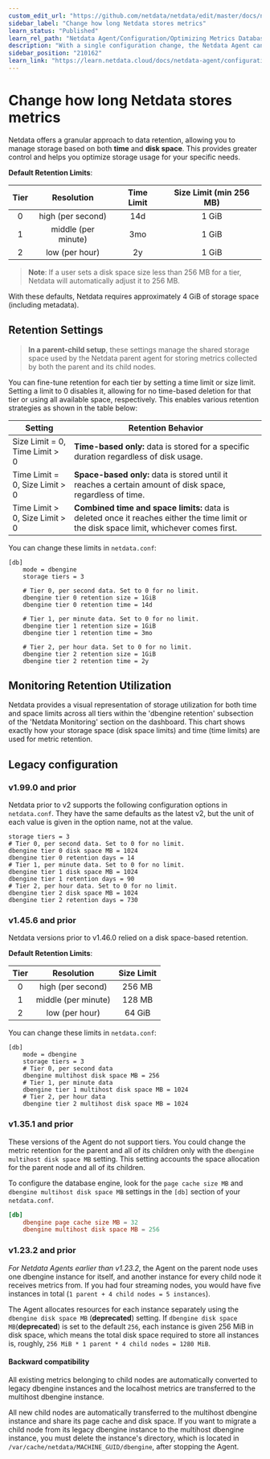 ```yaml
---
custom_edit_url: "https://github.com/netdata/netdata/edit/master/docs/netdata-agent/configuration/optimizing-metrics-database/change-metrics-storage.md"
sidebar_label: "Change how long Netdata stores metrics"
learn_status: "Published"
learn_rel_path: "Netdata Agent/Configuration/Optimizing Metrics Database"
description: "With a single configuration change, the Netdata Agent can store days, weeks, or months of metrics at its famous per-second granularity."
sidebar_position: "210162"
learn_link: "https://learn.netdata.cloud/docs/netdata-agent/configuration/optimizing-metrics-database/change-how-long-netdata-stores-metrics"
---
```


# Change how long Netdata stores metrics

Netdata offers a granular approach to data retention, allowing you to manage storage based on both **time** and **disk
space**. This provides greater control and helps you optimize storage usage for your specific needs.

**Default Retention Limits**:

| Tier |     Resolution      | Time Limit | Size Limit (min 256 MB) |
|:----:|:-------------------:|:----------:|:-----------------------:|
|  0   |  high (per second)  |    14d     |          1 GiB          |
|  1   | middle (per minute) |    3mo     |          1 GiB          |
|  2   |   low (per hour)    |     2y     |          1 GiB          |

> **Note**: If a user sets a disk space size less than 256 MB for a tier, Netdata will automatically adjust it to 256 MB.

With these defaults, Netdata requires approximately 4 GiB of storage space (including metadata).

## Retention Settings

> **In a parent-child setup**, these settings manage the shared storage space used by the Netdata parent agent for
> storing metrics collected by both the parent and its child nodes.

You can fine-tune retention for each tier by setting a time limit or size limit. Setting a limit to 0 disables it,
allowing for no time-based deletion for that tier or using all available space, respectively. This enables various
retention strategies as shown in the table below:

| Setting                        | Retention Behavior                                                                                                                        |
|--------------------------------|-------------------------------------------------------------------------------------------------------------------------------------------|
| Size Limit = 0, Time Limit > 0 | **Time-based only:** data is stored for a specific duration regardless of disk usage.                                                     |
| Time Limit = 0, Size Limit > 0 | **Space-based only:** data is stored until it reaches a certain amount of disk space, regardless of time.                                 |
| Time Limit > 0, Size Limit > 0 | **Combined time and space limits:** data is deleted once it reaches either the time limit or the disk space limit, whichever comes first. |

You can change these limits in `netdata.conf`:

```
[db]
    mode = dbengine	
    storage tiers = 3

    # Tier 0, per second data. Set to 0 for no limit.
    dbengine tier 0 retention size = 1GiB
    dbengine tier 0 retention time = 14d

    # Tier 1, per minute data. Set to 0 for no limit.
    dbengine tier 1 retention size = 1GiB
    dbengine tier 1 retention time = 3mo

    # Tier 2, per hour data. Set to 0 for no limit.
    dbengine tier 2 retention size = 1GiB
    dbengine tier 2 retention time = 2y
```

## Monitoring Retention Utilization

Netdata provides a visual representation of storage utilization for both time and space limits across all tiers within
the 'dbengine retention' subsection of the 'Netdata Monitoring' section on the dashboard. This chart shows exactly how
your storage space (disk space limits) and time (time limits) are used for metric retention.

## Legacy configuration

### v1.99.0 and prior

Netdata prior to v2 supports the following configuration options in  `netdata.conf`.
They have the same defaults as the latest v2, but the unit of each value is given in the option name, not at the value.

```
storage tiers = 3
# Tier 0, per second data. Set to 0 for no limit.
dbengine tier 0 disk space MB = 1024
dbengine tier 0 retention days = 14
# Tier 1, per minute data. Set to 0 for no limit.
dbengine tier 1 disk space MB = 1024
dbengine tier 1 retention days = 90
# Tier 2, per hour data. Set to 0 for no limit.
dbengine tier 2 disk space MB = 1024
dbengine tier 2 retention days = 730
```

### v1.45.6 and prior

Netdata versions prior to v1.46.0 relied on a disk space-based retention.

**Default Retention Limits**:

| Tier |     Resolution      | Size Limit |
|:----:|:-------------------:|:----------:|
|  0   |  high (per second)  |   256 MB   |
|  1   | middle (per minute) |   128 MB   |
|  2   |   low (per hour)    |   64 GiB   |

You can change these limits in `netdata.conf`:

```
[db]
    mode = dbengine	
    storage tiers = 3
    # Tier 0, per second data
    dbengine multihost disk space MB = 256
    # Tier 1, per minute data
    dbengine tier 1 multihost disk space MB = 1024
    # Tier 2, per hour data
    dbengine tier 2 multihost disk space MB = 1024
```

### v1.35.1 and prior

These versions of the Agent do not support tiers. You could change the metric retention for the parent and
all of its children only with the `dbengine multihost disk space MB` setting. This setting accounts the space allocation
for the parent node and all of its children.

To configure the database engine, look for the `page cache size MB` and `dbengine multihost disk space MB` settings in
the `[db]` section of your `netdata.conf`.

```conf
[db]
    dbengine page cache size MB = 32
    dbengine multihost disk space MB = 256
```

### v1.23.2 and prior

_For Netdata Agents earlier than v1.23.2_, the Agent on the parent node uses one dbengine instance for itself, and
another instance for every child node it receives metrics from. If you had four streaming nodes, you would have five
instances in total (`1 parent + 4 child nodes = 5 instances`).

The Agent allocates resources for each instance separately using the `dbengine disk space MB` (**deprecated**) setting.
If `dbengine disk space MB`(**deprecated**) is set to the default `256`, each instance is given 256 MiB in disk space,
which means the total disk space required to store all instances is,
roughly, `256 MiB * 1 parent * 4 child nodes = 1280 MiB`.


#### Backward compatibility

All existing metrics belonging to child nodes are automatically converted to legacy dbengine instances and the localhost
metrics are transferred to the multihost dbengine instance.

All new child nodes are automatically transferred to the multihost dbengine instance and share its page cache and disk
space. If you want to migrate a child node from its legacy dbengine instance to the multihost dbengine instance, you
must delete the instance's directory, which is located in `/var/cache/netdata/MACHINE_GUID/dbengine`, after stopping the
Agent.
